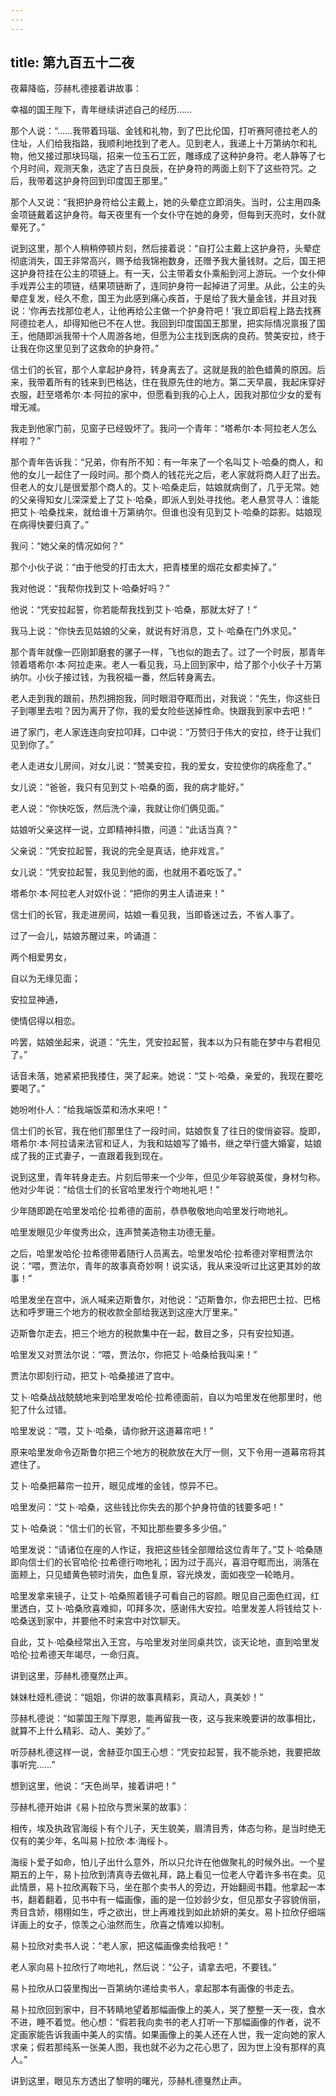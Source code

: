 ```yaml
---
---
---
```

title: 第九百五十二夜
---






夜幕降临，莎赫札德接着讲故事：





幸福的国王陛下，青年继续讲述自己的经历……

那个人说：“……我带着玛瑙、金钱和礼物，到了巴比伦国，打听赛阿德拉老人的住址，人们给我指路，我顺利地找到了老人。见到老人，我递上十万第纳尔和礼物，他又接过那块玛瑙，招来一位玉石工匠，雕琢成了这种护身符。老人静等了七个月时间，观测天象，选定了吉日良辰，在护身符的两面上刻下了这些符咒。之后，我带着这护身符回到印度国王那里。”

那个人又说：“我把护身符给公主戴上，她的头晕症立即消失。当时，公主用四条金项链戴着这护身符。每天夜里有一个女仆守在她的身旁，但每到天亮时，女仆就晕死了。”

说到这里，那个人稍稍停顿片刻，然后接着说：“自打公主戴上这护身符，头晕症彻底消失，国王非常高兴，赐予给我锦袍数身，还赠予我大量钱财。之后，国王把这护身符挂在公主的项链上。有一天，公主带着女仆乘船到河上游玩。一个女仆伸手戏弄公主的项链，结果项链断了，连同护身符一起掉进了河里。从此，公主的头晕症复发，经久不愈，国王为此感到痛心疾首，于是给了我大量金钱，并且对我说：‘你再去找那位老人，让他再给公主做一个护身符吧！’我立即启程上路去找赛阿德拉老人，却得知他已不在人世。我回到印度国国王那里，把实际情况禀报了国王，他随即派我带十个人周游各地，但愿为公主找到医病的良药。赞美安拉，终于让我在你这里见到了这救命的护身符。”

信士们的长官，那个人拿起护身符，转身离去了。这就是我的脸色蜡黄的原因。后来，我带着所有的钱来到巴格达，住在我原先住的地方。第二天早晨，我起床穿好衣服，赶至塔希尔·本·阿拉的家中，但愿看到我的心上人，因我对那位少女的爱有增无减。

我走到他家门前，见窗子已经毁坏了。我问一个青年：“塔希尔·本·阿拉老人怎么样啦？”

那个青年告诉我：“兄弟，你有所不知：有一年来了一个名叫艾卜·哈桑的商人，和他的女儿一起住了一段时间。那个商人的钱花光之后，老人家就将商人赶了出去。但老人的女儿是很爱那个商人的。艾卜·哈桑走后，姑娘就病倒了，几乎无常。她的父亲得知女儿深深爱上了艾卜·哈桑，即派人到处寻找他。老人悬赏寻人：谁能把艾卜·哈桑找来，就给谁十万第纳尔。但谁也没有见到艾卜·哈桑的踪影。姑娘现在病得快要归真了。”

我问：“她父亲的情况如何？”

那个小伙子说：“由于他受的打击太大，把青楼里的烟花女都卖掉了。”

我对他说：“我帮你找到艾卜·哈桑好吗？”

他说：“凭安拉起誓，你若能帮我找到艾卜·哈桑，那就太好了！”

我马上说：“你快去见姑娘的父亲，就说有好消息，艾卜·哈桑在门外求见。”

那个青年就像一匹刚卸磨套的骡子一样，飞也似的跑去了。过了一个时辰，那青年领着塔希尔·本·阿拉走来。老人一看见我，马上回到家中，给了那个小伙子十万第纳尔。小伙子接过钱，为我祝福一番，然后转身离去。

老人走到我的跟前，热烈拥抱我，同时眼泪夺眶而出，对我说：“先生，你这些日子到哪里去啦？因为离开了你，我的爱女险些送掉性命。快跟我到家中去吧！”

进了家门，老人家连连向安拉叩拜，口中说：“万赞归于伟大的安拉，终于让我们见到你了。”

老人走进女儿房间，对女儿说：“赞美安拉，我的爱女，安拉使你的病痊愈了。”

女儿说：“爸爸，我只有见到艾卜·哈桑的面，我的病才能好。”

老人说：“你快吃饭，然后洗个澡，我就让你们俩见面。”

姑娘听父亲这样一说，立即精神抖擞，问道：“此话当真？”

父亲说：“凭安拉起誓，我说的完全是真话，绝非戏言。”

女儿说：“凭安拉起誓，我见到他的面，也就用不着吃饭了。”

塔希尔·本·阿拉老人对奴仆说：“把你的男主人请进来！”

信士们的长官，我走进房间，姑娘一看见我，当即昏迷过去，不省人事了。

过了一会儿，姑娘苏醒过来，吟诵道：


两个相爱男女，

自以为无缘见面；

安拉显神通，

使情侣得以相恋。



吟罢，姑娘坐起来，说道：“先生，凭安拉起誓，我本以为只有能在梦中与君相见了。”

话音未落，她紧紧把我搂住，哭了起来。她说：“艾卜·哈桑，亲爱的，我现在要吃要喝了。”

她吩咐仆人：“给我端饭菜和汤水来吧！”

信士们的长官，我在他们那里住了一段时间，姑娘恢复了往日的俊俏姿容。旋即，塔希尔·本·阿拉请来法官和证人，为我和姑娘写了婚书，继之举行盛大婚宴，姑娘成了我的正式妻子，一直跟着我到现在。

说到这里，青年转身走去。片刻后带来一个少年，但见少年容貌英俊，身材匀称。他对少年说：“给信士们的长官哈里发行个吻地礼吧！”

少年随即跪在哈里发哈伦·拉希德的面前，恭恭敬敬地向哈里发行吻地礼。

哈里发眼见少年俊秀出众，连声赞美造物主功德无量。

之后，哈里发哈伦·拉希德带着随行人员离去。哈里发哈伦·拉希德对宰相贾法尔说：“喂，贾法尔，青年的故事真奇妙啊！说实话，我从来没听过比这更其妙的故事！”

哈里发坐在宫中，派人喊来迈斯鲁尔，对他说：“迈斯鲁尔，你去把巴士拉、巴格达和呼罗珊三个地方的税收款全部给我送到这座大厅里来。”

迈斯鲁尔走去，把三个地方的税款集中在一起，数目之多，只有安拉知道。

哈里发又对贾法尔说：“喂，贾法尔，你把艾卜·哈桑给我叫来！”

贾法尔即刻行动，把艾卜·哈桑接进了宫中。

艾卜·哈桑战战兢兢地来到哈里发哈伦·拉希德面前，自以为哈里发在他那里时，他犯了什么过错。

哈里发说：“喂，艾卜·哈桑，请你掀开这道幕帘吧！”

原来哈里发命令迈斯鲁尔把三个地方的税款放在大厅一侧，又下令用一道幕帘将其遮住了。

艾卜·哈桑把幕帘一拉开，眼见成堆的金钱，惊异不已。

哈里发问：“艾卜·哈桑，这些钱比你失去的那个护身符值的钱要多吧！”

艾卜·哈桑说：“信士们的长官，不知比那些要多多少倍。”

哈里发说：“请诸位在座的人作证，我把这些钱全部赠给这位青年了。”艾卜·哈桑随即向信士们的长官哈伦·拉希德行吻地礼；因为过于高兴，喜泪夺眶而出，淌落在面颊上，只见蜡黄色顿时消失，血色复原，容光焕发，面如夜空一轮皓月。

哈里发拿来镜子，让艾卜·哈桑照着镜子可看自己的容颜。眼见自己面色红润，红里透白，艾卜·哈桑欣喜难抑，叩拜多次，感谢伟大安拉。哈里发差人将钱给艾卜·哈桑送到家中，并要他不时来宫中对饮聊天。

自此，艾卜·哈桑经常出入王宫，与哈里发对坐同桌共饮，谈天论地，直到哈里发哈伦·拉希德天年竭尽，一命归真。





讲到这里，莎赫札德戛然止声。

妹妹杜娅札德说：“姐姐，你讲的故事真精彩，真动人，真美妙！”

莎赫札德说：“如蒙国王陛下厚恩，能再留我一夜，这与我来晚要讲的故事相比，就算不上什么精彩、动人、美妙了。”

听莎赫札德这样一说，舍赫亚尔国王心想：“凭安拉起誓，我不能杀她，我要把故事听完……”

想到这里，他说：“天色尚早，接着讲吧！”





莎赫札德开始讲《易卜拉欣与贾米莱的故事》：

相传，埃及执政官海绥卜有个儿子，天生貌美，眉清目秀，体态匀称，是当时绝无仅有的美少年，名叫易卜拉欣·本·海绥卜。

海绥卜爱子如命，怕儿子出什么意外，所以只允许在他做聚礼的时候外出。一个星期五的上午，易卜拉欣到清真寺去做礼拜，路上看见一位老人守着许多书在卖。见此情景，易卜拉欣离鞍下马，坐在那个卖书人的旁边，开始翻阅书籍。他拿起一本书，翻着翻着，见书中有一幅画像，画的是一位妙龄少女，但见那女子容貌俏丽，秀目含娇，栩栩如生，呼之欲出，世上再难找到如此娇妍的美女。易卜拉欣仔细端详画上的女子，惊羡之心油然而生，欣喜之情难以抑制。

易卜拉欣对卖书人说：“老人家，把这幅画像卖给我吧！”

老人家向易卜拉欣行了吻地礼，然后说：“公子，请拿去吧，不要钱。”

易卜拉欣从口袋里掏出一百第纳尔递给卖书人，拿起那本有画像的书走去。

易卜拉欣回到家中，目不转睛地望着那幅画像上的美人，哭了整整一天一夜，食水不进，睡不着觉。他心想：“假若我向卖书的老人打听一下那幅画像的作者，说不定画家能告诉我画中美人的实情。如果画像上的美人还在人世，我一定向她的家人求亲；假若那纯系一张美人图，我也就不必为之花心思了，因为世上没有那样的真人。”





讲到这里，眼见东方透出了黎明的曙光，莎赫札德戛然止声。